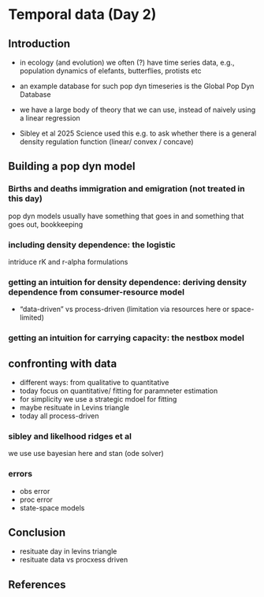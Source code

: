 # Temporal data (Day 2)

## Introduction



* in ecology (and evolution) we often (?) have time series data, e.g., population dynamics of elefants, butterflies, protists etc
* an example database for such pop dyn timeseries is the Global Pop Dyn Database

* we have a large body of theory that we can use, instead of naively using a linear regression

* Sibley et al 2025 Science used this e.g. to ask whether there is a general density regulation function (linear/ convex / concave)

## Building a pop dyn model
### Births and deaths immigration and emigration (not treated in this day)

pop dyn models usually have something that goes in and something that goes out, bookkeeping

### including density dependence: the logistic

intriduce rK and r-alpha formulations

### getting an intuition for density dependence: deriving density dependence from consumer-resource model
* "data-driven" vs process-driven (limitation via resources here or space-limited)

### getting an intuition for carrying capacity: the nestbox model

## confronting with data

* different ways: from qualitative to quantitative
* today focus on quantitative/ fitting for paramneter estimation
* for simplicity we use a strategic mdoel for fitting
* maybe resituate in Levins triangle
* today all process-driven

### sibley and likelhood ridges et al
we use use bayesian here and stan (ode solver)

### errors
* obs error
* proc error
* state-space models


## Conclusion
* resituate day in levins triangle
* resituate data vs procxess driven

## References

